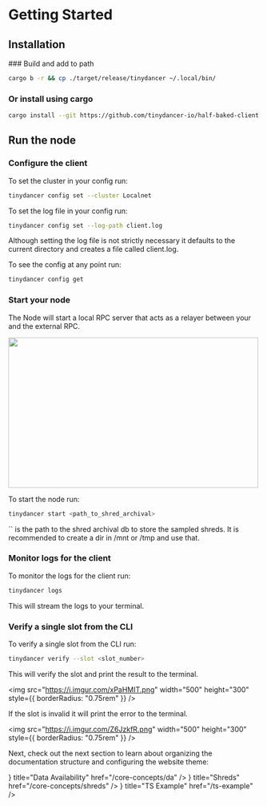 
# Getting Started

## Installation

<Steps>
### Build and add to path

```bash
cargo b -r && cp ./target/release/tinydancer ~/.local/bin/
```

### Or install using cargo

```bash
cargo install --git https://github.com/tinydancer-io/half-baked-client tinydancer
```

## Run the node

### Configure the client

To set the cluster in your config run:

```bash
tinydancer config set --cluster Localnet
```

To set the log file in your config run:

```bash
tinydancer config set --log-path client.log
```

Although setting the log file is not strictly necessary it defaults to the current
directory and creates a file called client.log.

To see the config at any point run:

```bash
tinydancer config get
```

### Start your node

The Node will start a local RPC server that acts as a relayer between your
and the external RPC.

<img src="https://i.imgur.com/1wGXbLI.png" width="500" height="300" />

To start the node run:

```bash
tinydancer start <path_to_shred_archival>
```

<Callout type="info">
`<path_to_shred_archival>` is the path to the shred archival db to store the sampled shreds. It is recommended to create a dir in /mnt or /tmp
    and use that.
</Callout>

### Monitor logs for the client

To monitor the logs for the client run:

```bash
tinydancer logs
```

This will stream the logs to your terminal.

### Verify a single slot from the CLI

To verify a single slot from the CLI run:

```bash
tinydancer verify --slot <slot_number>
```

This will verify the slot and print the result to the terminal.

<img
  src="https://i.imgur.com/xPaHMIT.png"
  width="500"
  height="300"
  style={{ borderRadius: "0.75rem" }}
/>

If the slot is invalid it will print the error to the terminal.

<img
  src="https://i.imgur.com/Z6JzkfR.png"
  width="500"
  height="300"
  style={{ borderRadius: "0.75rem" }}
/>
</Steps>

Next, check out the next section to learn about organizing the documentation structure and configuring the website theme:


<Cards>
  <Card
    icon={
      <svg
        xmlns="http://www.w3.org/2000/svg"
        fill="none"
        viewBox="0 0 24 24"
        strokeWidth={1.5}
        stroke="currentColor"
        className="w-6 h-6"
      >
        <path
          strokeLinecap="round"
          strokeLinejoin="round"
          d="M3.75 12h16.5m-16.5 3.75h16.5M3.75 19.5h16.5M5.625 4.5h12.75a1.875 1.875 0 010 3.75H5.625a1.875 1.875 0 010-3.75z"
        />
      </svg>
    }
    title="Data Availability"
    href="/core-concepts/da"
  />
  <Card
    icon={
      <svg
        xmlns="http://www.w3.org/2000/svg"
        fill="none"
        viewBox="0 0 24 24"
        strokeWidth={1.5}
        stroke="currentColor"
        className="w-6 h-6"
      >
        <path
          strokeLinecap="round"
          strokeLinejoin="round"
          d="M4.5 12a7.5 7.5 0 0015 0m-15 0a7.5 7.5 0 1115 0m-15 0H3m16.5 0H21m-1.5 0H12m-8.457 3.077l1.41-.513m14.095-5.13l1.41-.513M5.106 17.785l1.15-.964m11.49-9.642l1.149-.964M7.501 19.795l.75-1.3m7.5-12.99l.75-1.3m-6.063 16.658l.26-1.477m2.605-14.772l.26-1.477m0 17.726l-.26-1.477M10.698 4.614l-.26-1.477M16.5 19.794l-.75-1.299M7.5 4.205L12 12m6.894 5.785l-1.149-.964M6.256 7.178l-1.15-.964m15.352 8.864l-1.41-.513M4.954 9.435l-1.41-.514M12.002 12l-3.75 6.495"
        />
      </svg>
    }
    title="Shreds"
    href="/core-concepts/shreds"
  />
  <Card
    icon={
      <svg
        xmlns="http://www.w3.org/2000/svg"
        fill="none"
        viewBox="0 0 24 24"
        strokeWidth={1.5}
        stroke="currentColor"
        className="w-6 h-6"
      >
        <path
          strokeLinecap="round"
          strokeLinejoin="round"
          d="M21 7.5l-9-5.25L3 7.5m18 0l-9 5.25m9-5.25v9l-9 5.25M3 7.5l9 5.25M3 7.5v9l9 5.25m0-9v9"
        />
      </svg>
    }
    title="TS Example"
    href="/ts-example"
  />
</Cards>
